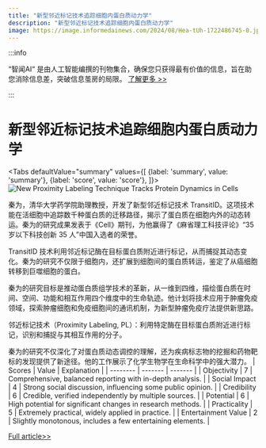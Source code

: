 ```yaml
---
title: "新型邻近标记技术追踪细胞内蛋白质动力学"
description: "新型邻近标记技术追踪细胞内蛋白质动力学"
image: https://image.informedainews.com/2024/08/Hea-tUh-1722486745-0.jpg
---
```



:::info

“智闻AI“ 是由人工智能编撰的刊物集合，确保您只获得最有价值的信息，旨在助您消除信息差，突破信息茧房的局限。  [了解更多 >>](/)

:::

# 新型邻近标记技术追踪细胞内蛋白质动力学


<Tabs
	defaultValue="summary"
	values={[
	{label: 'summary', value: 'summary'},
	{label: 'score', value: 'score'},
]}>
<TabItem value="summary">
<img
  src="https://image.informedainews.com/2024/08/Hea-tUh-1722486745-0.jpg"
  alt="New Proximity Labeling Technique Tracks Protein Dynamics in Cells"
/>



秦为，清华大学药学院助理教授，开发了新型邻近标记技术 TransitID。这项技术能在活细胞中追踪数千种蛋白质的迁移路径，揭示了蛋白质在细胞内外的动态转运。秦为的研究成果发表于《Cell》期刊，为他赢得了《麻省理工科技评论》“35 岁以下科技创新 35 人”中国入选者的荣誉。

TransitID 技术利用邻近标记酶在目标蛋白质附近进行标记，从而捕捉其动态变化。秦为的研究不仅限于细胞内，还扩展到细胞间的蛋白质转运，鉴定了从癌细胞转移到巨噬细胞的蛋白。

秦为的研究目标是推动蛋白质组学技术的革新，从一维到四维，描绘蛋白质在时间、空间、功能和相互作用四个维度中的生命轨迹。他计划将技术应用于肿瘤免疫领域，探索肿瘤细胞和免疫细胞间的通讯机制，为新型肿瘤免疫疗法提供新思路。

邻近标记技术（Proximity Labeling, PL）：利用特定酶在目标蛋白质附近进行标记，识别和捕捉与其相互作用的分子。

秦为的研究不仅深化了对蛋白质动态调控的理解，还为疾病标志物的挖掘和药物靶标的发现提供了新途径。他的工作展示了化学生物学在生命科学中的强大潜力。
</TabItem>
<TabItem value="score">
	| Scores     | Value   | Explanation |
	| -------- | ------- | ------- |
	| Objectivity  | 7    | Comprehensive, balanced reporting with in-depth analysis.    |
	| Social Impact | 4     | Strong social discussion, influencing some public opinion.    |
	| Credibility    | 6    | Credible, verified independently by multiple sources.    |
	| Potential    | 6    | High potential for significant changes in research methods.    |
	| Practicality    | 5    | Extremely practical, widely applied in practice.    |
	| Entertainment Value    | 2    | Slightly monotonous, includes a few entertaining elements.    |
</TabItem>
</Tabs>

[Full article>>](https://www.mittrchina.com/news/detail/13593)
